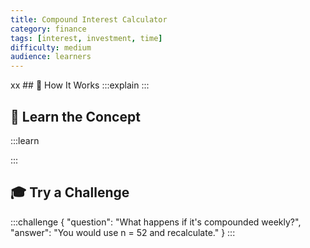 ```yaml
---
title: Compound Interest Calculator
category: finance
tags: [interest, investment, time]
difficulty: medium
audience: learners
---
```


<CalculatorCompoundInterest />
xx
## 🧾 How It Works
:::explain
<!-- auto-generated explanation goes here -->
:::

## 🧠 Learn the Concept
:::learn
<!-- auto-generated learning section goes here -->
:::

## 🎓 Try a Challenge
:::challenge
{
  "question": "What happens if it's compounded weekly?",
  "answer": "You would use n = 52 and recalculate."
}
:::

